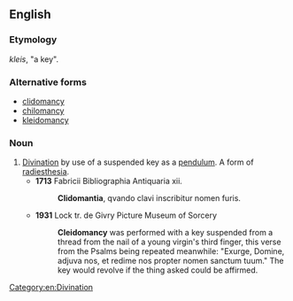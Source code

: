 ==English==

===Etymology===
{{etyl|grc|en}} ''kleis'', "a key".

===Alternative forms===
* [[clidomancy]]
* [[chilomancy]]
* [[kleidomancy]]

===Noun===
{{en-noun|-}}

# [[divination|Divination]] by use of a suspended key as a [[pendulum]]. A form of [[radiesthesia]].
#* '''1713''' Fabricii Bibliographia Antiquaria xii.
#*: '''Clidomantia''', qvando clavi inscribitur nomen furis.
#* '''1931''' Lock tr. de Givry Picture Museum of Sorcery
#*: '''Cleidomancy''' was performed with a key suspended from a thread from the nail of a young virgin's third finger, this verse from the Psalms being repeated meanwhile: "Exurge, Domine, adjuva nos, et redime nos propter nomen sanctum tuum." The key would revolve if the thing asked could be affirmed.

[[Category:en:Divination]]